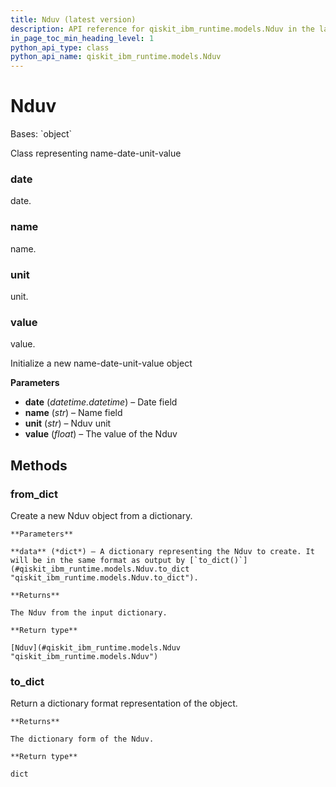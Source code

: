 ```yaml
---
title: Nduv (latest version)
description: API reference for qiskit_ibm_runtime.models.Nduv in the latest version of qiskit-ibm-runtime
in_page_toc_min_heading_level: 1
python_api_type: class
python_api_name: qiskit_ibm_runtime.models.Nduv
---
```


# Nduv

<Class id="qiskit_ibm_runtime.models.Nduv" isDedicatedPage={true} github="https://github.com/Qiskit/qiskit-ibm-runtime/tree/stable/0.43/qiskit_ibm_runtime/models/backend_properties.py#L30-L89" signature="Nduv(date, name, unit, value)" modifiers="class">
  Bases: `object`

  Class representing name-date-unit-value

  ### date

  <Attribute id="qiskit_ibm_runtime.models.Nduv.date">
    date.
  </Attribute>

  ### name

  <Attribute id="qiskit_ibm_runtime.models.Nduv.name">
    name.
  </Attribute>

  ### unit

  <Attribute id="qiskit_ibm_runtime.models.Nduv.unit">
    unit.
  </Attribute>

  ### value

  <Attribute id="qiskit_ibm_runtime.models.Nduv.value">
    value.
  </Attribute>

  Initialize a new name-date-unit-value object

  **Parameters**

  *   **date** (*datetime.datetime*) – Date field
  *   **name** (*str*) – Name field
  *   **unit** (*str*) – Nduv unit
  *   **value** (*float*) – The value of the Nduv

  ## Methods

  ### from\_dict

  <Function id="qiskit_ibm_runtime.models.Nduv.from_dict" github="https://github.com/Qiskit/qiskit-ibm-runtime/tree/stable/0.43/qiskit_ibm_runtime/models/backend_properties.py#L54-L66" signature="from_dict(data)" modifiers="classmethod">
    Create a new Nduv object from a dictionary.

    **Parameters**

    **data** (*dict*) – A dictionary representing the Nduv to create. It will be in the same format as output by [`to_dict()`](#qiskit_ibm_runtime.models.Nduv.to_dict "qiskit_ibm_runtime.models.Nduv.to_dict").

    **Returns**

    The Nduv from the input dictionary.

    **Return type**

    [Nduv](#qiskit_ibm_runtime.models.Nduv "qiskit_ibm_runtime.models.Nduv")
  </Function>

  ### to\_dict

  <Function id="qiskit_ibm_runtime.models.Nduv.to_dict" github="https://github.com/Qiskit/qiskit-ibm-runtime/tree/stable/0.43/qiskit_ibm_runtime/models/backend_properties.py#L68-L80" signature="to_dict()">
    Return a dictionary format representation of the object.

    **Returns**

    The dictionary form of the Nduv.

    **Return type**

    dict
  </Function>
</Class>

